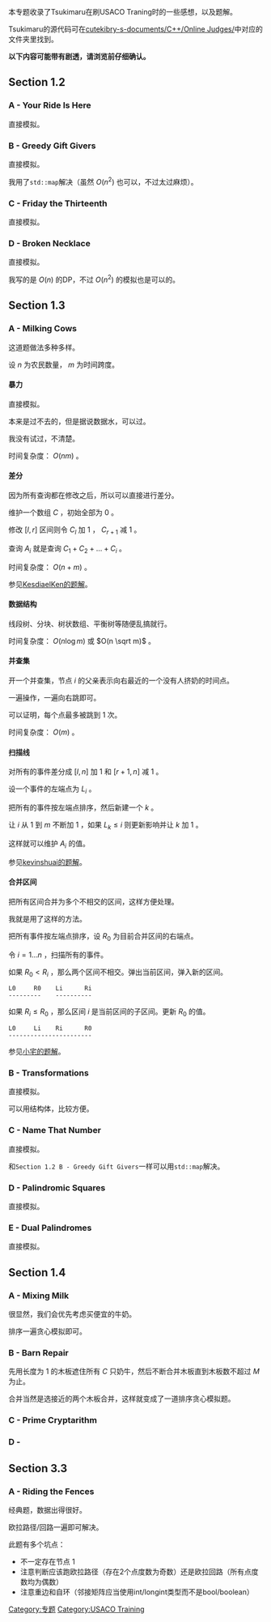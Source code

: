 本专题收录了Tsukimaru在刷USACO Traning时的一些感想，以及题解。

Tsukimaru的源代码可在[https://github.com/cutekibry/cutekibry-s-documents/tree/master/C++/Online_Judges cutekibry-s-documents/C++/Online Judges/]中对应的文件夹里找到。

'''以下内容可能带有剧透，请浏览前仔细确认。'''

== Section 1.2 ==
=== A - Your Ride Is Here ===
直接模拟。

=== B - Greedy Gift Givers ===
直接模拟。

我用了<code>std::map</code>解决（虽然 \(O(n^2)\) 也可以，不过太过麻烦）。

=== C - Friday the Thirteenth ===
直接模拟。

=== D - Broken Necklace ===
直接模拟。

我写的是 \(O(n)\) 的DP，不过 \(O(n^2)\) 的模拟也是可以的。

== Section 1.3 ==
=== A - Milking Cows ===
这道题做法多种多样。

设 \(n\) 为农民数量， \(m\) 为时间跨度。

==== 暴力 ====
直接模拟。

本来是过不去的，但是据说数据水，可以过。

我没有试过，不清楚。

时间复杂度： \(O(nm)\) 。

==== 差分 ====
因为所有查询都在修改之后，所以可以直接进行差分。

维护一个数组 \(C\) ，初始全部为 \(0\) 。

修改 \([l, r]\) 区间则令 \(C_l\) 加 \(1\) ， \(C_{r+1}\) 减 \(1\) 。

查询 \(A_i\) 就是查询 \(C_1+C_2+ \ldots + C_i\) 。

时间复杂度： \(O(n+m)\) 。

参见[https://www.luogu.org/blog/Kesdiael3/solution-p1204 KesdiaelKen的题解]。

==== 数据结构 ====
线段树、分块、树状数组、平衡树等随便乱搞就行。

时间复杂度： \(O(n \log m)\) 或 \(O(n \sqrt m)\) 。

==== 并查集 ====
开一个并查集，节点 \(i\) 的父亲表示向右最近的一个没有人挤奶的时间点。

一遍操作，一遍向右跳即可。

可以证明，每个点最多被跳到 \(1\) 次。

时间复杂度： \(O(m)\) 。

==== 扫描线 ====
对所有的事件差分成 \([l, n]\) 加 \(1\) 和 \([r+1, n]\) 减 \(1\) 。

设一个事件的左端点为 \(L_i\) 。

把所有的事件按左端点排序，然后新建一个 \(k\) 。

让 \(i\) 从 \(1\) 到 \(m\) 不断加 \(1\) ，如果 \(L_k \leq i\) 则更新影响并让 \(k\) 加 \(1\) 。

这样就可以维护 \(A_i\) 的值。

参见[https://www.luogu.org/blog/kevinshuai/solution-p1204 kevinshuai的题解]。

==== 合并区间 ====
把所有区间合并为多个不相交的区间，这样方便处理。

我就是用了这样的方法。

把所有事件按左端点排序，设 \(R_0\) 为目前合并区间的右端点。

令 \(i=1 \ldots n\) ，扫描所有的事件。

如果 \(R_0 < R_i\) ，那么两个区间不相交。弹出当前区间，弹入新的区间。

 L0     R0    Li      Ri
 ---------    ----------

如果 \(R_i \leq R_0\) ，那么区间 \(i\) 是当前区间的子区间。更新 \(R_0\) 的值。

 L0     Li    Ri      R0
 -----------------------

参见[https://www.luogu.org/blog/Chost-Rider/solution-p1204 小宅的题解]。

=== B - Transformations ===
直接模拟。

可以用结构体，比较方便。

=== C - Name That Number ===
直接模拟。

和<code>Section 1.2 B - Greedy Gift Givers</code>一样可以用<code>std::map</code>解决。

=== D - Palindromic Squares ===
直接模拟。

=== E - Dual Palindromes ===
直接模拟。

== Section 1.4 ==
=== A - Mixing Milk ===
很显然，我们会优先考虑买便宜的牛奶。

排序一遍贪心模拟即可。

=== B - Barn Repair ===
先用长度为 \(1\) 的木板遮住所有 \(C\) 只奶牛，然后不断合并木板直到木板数不超过 \(M\) 为止。

合并当然是选接近的两个木板合并，这样就变成了一道排序贪心模拟题。

=== C - Prime Cryptarithm ===

=== D - ===

== Section 3.3 ==
=== A - Riding the Fences ===
经典题，数据出得很好。

欧拉路径/回路一遍即可解决。

此题有多个坑点：

* 不一定存在节点 \(1\)
* 注意判断应该跑欧拉路径（存在2个点度数为奇数）还是欧拉回路（所有点度数均为偶数）
* 注意重边和自环（邻接矩阵应当使用int/longint类型而不是bool/boolean）

[[Category:专题]]
[[Category:USACO Training]]
